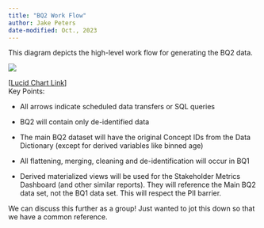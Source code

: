 ```yaml
---
title: "BQ2 Work Flow"
author: Jake Peters
date-modified: Oct., 2023
---
```


This diagram depicts the high-level work flow for generating the BQ2 data.

![](images/bq2-setup.png)

\[[Lucid Chart Link](https://lucid.app/lucidchart/7d4864f5-3e19-4210-8da8-99a6c98ff6b7/edit?viewport_loc=-1156%2C432%2C3328%2C1428%2C0_0&invitationId=inv_45fd4ac7-8213-43b5-951d-240389f6b138)\]\
Key Points:

-   All arrows indicate scheduled data transfers or SQL queries

-   BQ2 will contain only de-identified data

-   The main BQ2 dataset will have the original Concept IDs from the Data Dictionary (except for derived variables like binned age)

-   All flattening, merging, cleaning and de-identification will occur in BQ1

-   Derived materialized views will be used for the Stakeholder Metrics Dashboard (and other similar reports). They will reference the Main BQ2 data set, not the BQ1 data set. This will respect the PII barrier.

We can discuss this further as a group! Just wanted to jot this down so that we have a common reference.
